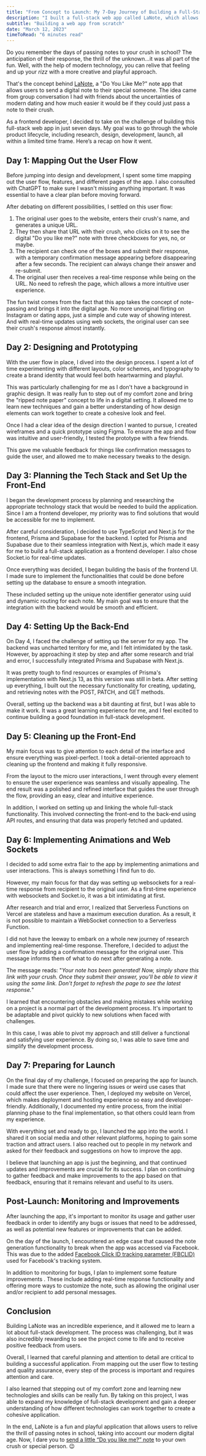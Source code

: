```yaml
---
title: "From Concept to Launch: My 7-Day Journey of Building a Full-Stack App as a Front-End Developer"
description: "I built a full-stack web app called LaNote, which allows users to send a digital Do You Like Me? note to their crush. I mapped out the user flow, designed and prototyped, and built out the front-end and back-end."
subtitle: "Building a web app from scratch"
date: "March 12, 2023"
timeToRead: "6 minutes read"
---
```


Do you remember the days of passing notes to your crush in school? The anticipation of their response, the thrill of the unknown...it was all part of the fun. Well, with the help of modern technology, you can relive that feeling and up your _rizz_ with a more creative and playful approach.

That's the concept behind [LaNote](https://la-note.vercel.app/), a "Do You Like Me?" note app that allows users to send a digital note to their special someone. The idea came from group conversation I had with friends about the uncertainties of modern dating and how much easier it would be if they could just pass a note to their crush.

As a frontend developer, I decided to take on the challenge of building this full-stack web app in just seven days. My goal was to go through the whole product lifecycle, including research, design, development, launch, all within a limited time frame. Here’s a recap on how it went.

## Day 1: Mapping Out the User Flow

Before jumping into design and development, I spent some time mapping out the user flow, features, and different pages of the app. I also consulted with ChatGPT to make sure I wasn't missing anything important. It was essential to have a clear plan before moving forward.

After debating on different possibilities, I settled on this user flow:

1. The original user goes to the website, enters their crush's name, and generates a unique URL.
2. They then share that URL with their crush, who clicks on it to see the digital "Do you like me?" note with three checkboxes for yes, no, or maybe.
3. The recipient can check one of the boxes and submit their response, with a temporary confirmation message appearing before disappearing after a few seconds. The recipient can always change their answer and re-submit.
4. The original user then receives a real-time response while being on the URL. No need to refresh the page, which allows a more intuitive user experience.

The fun twist comes from the fact that this app takes the concept of note-passing and brings it into the digital age. No more unoriginal flirting on Instagram or dating apps, just a simple and cute way of showing interest. And with real-time updates using web sockets, the original user can see their crush's response almost instantly.

## Day 2: Designing and Prototyping

With the user flow in place, I dived into the design process. I spent a lot of time experimenting with different layouts, color schemes, and typography to create a brand identity that would feel both heartwarming and playful.

This was particularly challenging for me as I don't have a background in graphic design. It was really fun to step out of my comfort zone and bring the "ripped note paper" concept to life in a digital setting. It allowed me to learn new techniques and gain a better understanding of how design elements can work together to create a cohesive look and feel.

Once I had a clear idea of the design direction I wanted to pursue, I created wireframes and a quick prototype using Figma. To ensure the app and flow was intuitive and user-friendly, I tested the prototype with a few friends.

This gave me valuable feedback for things like confirmation messages to guide the user, and allowed me to make necessary tweaks to the design.

## Day 3: Planning the Tech Stack and Set Up the Front-End

I began the development process by planning and researching the appropriate technology stack that would be needed to build the application. Since I am a frontend developer, my priority was to find solutions that would be accessible for me to implement.

After careful consideration, I decided to use TypeScript and Next.js for the frontend, Prisma and Supabase for the backend. I opted for Prisma and Supabase due to their seamless integration with Next.js, which made it easy for me to build a full-stack application as a frontend developer. I also chose Socket.io for real-time updates.

Once everything was decided, I began building the basis of the frontend UI. I made sure to implement the functionalities that could be done before setting up the database to ensure a smooth integration.

These included setting up the unique note identifier generator using uuid and dynamic routing for each note. My main goal was to ensure that the integration with the backend would be smooth and efficient.

## Day 4: Setting Up the Back-End

On Day 4, I faced the challenge of setting up the server for my app. The backend was uncharted territory for me, and I felt intimidated by the task. However, by approaching it step by step and after some research and trial and error, I successfully integrated Prisma and Supabase with Next.js.

It was pretty tough to find resources or examples of Prisma's implementation with Next.js 13, as this version was still in beta. After setting up everything, I built out the necessary functionality for creating, updating, and retrieving notes with the POST, PATCH, and GET methods.

Overall, setting up the backend was a bit daunting at first, but I was able to make it work. It was a great learning experience for me, and I feel excited to continue building a good foundation in full-stack development.

## Day 5: Cleaning up the Front-End

My main focus was to give attention to each detail of the interface and ensure everything was pixel-perfect. I took a detail-oriented approach to cleaning up the frontend and making it fully responsive.

From the layout to the micro user interactions, I went through every element to ensure the user experience was seamless and visually appealing. The end result was a polished and refined interface that guides the user through the flow, providing an easy, clear and intuitive experience.

In addition, I worked on setting up and linking the whole full-stack functionality. This involved connecting the front-end to the back-end using API routes, and ensuring that data was properly fetched and updated.

## Day 6: Implementing Animations and Web Sockets

I decided to add some extra flair to the app by implementing animations and user interactions. This is always something I find fun to do.

However, my main focus for that day was setting up websockets for a real-time response from recipient to the original user. As a first-time experience with websockets and Socket.io, it was a bit intimidating at first.

After research and trial and error, I realized that Serverless Functions on Vercel are stateless and have a maximum execution duration. As a result, it is not possible to maintain a WebSocket connection to a Serverless Function.

I did not have the leeway to embark on a whole new journey of research and implementing real-time response. Therefore, I decided to adjust the user flow by adding a confirmation message for the original user. This message informs them of what to do next after generating a note.

The message reads: "_Your note has been generated! Now, simply share this link with your crush. Once they submit their answer, you'll be able to view it using the same link. Don't forget to refresh the page to see the latest response._"

I learned that encountering obstacles and making mistakes while working on a project is a normal part of the development process. It's important to be adaptable and pivot quickly to new solutions when faced with challenges.

In this case, I was able to pivot my approach and still deliver a functional and satisfying user experience. By doing so, I was able to save time and simplify the development process.

## Day 7: Preparing for Launch

On the final day of my challenge, I focused on preparing the app for launch. I made sure that there were no lingering issues or weird use cases that could affect the user experience. Then, I deployed my website on Vercel, which makes deployment and hosting experience so easy and developer-friendly. Additionally, I documented my entire process, from the initial planning phase to the final implementation, so that others could learn from my experience.

With everything set and ready to go, I launched the app into the world. I shared it on social media and other relevant platforms, hoping to gain some traction and attract users. I also reached out to people in my network and asked for their feedback and suggestions on how to improve the app.

I believe that launching an app is just the beginning, and that continued updates and improvements are crucial for its success. I plan on continuing to gather feedback and make improvements to the app based on that feedback, ensuring that it remains relevant and useful to its users.

## Post-Launch: Monitoring and Improvements

After launching the app, it's important to monitor its usage and gather user feedback in order to identify any bugs or issues that need to be addressed, as well as potential new features or improvements that can be added.

On the day of the launch, I encountered an edge case that caused the note generation functionality to break when the app was accessed via Facebook. This was due to the added [Facebook Click ID tracking parameter (FBCLID)](https://learndigitaladvertising.com/solved-fbclid-in-google-analytics/#:~:text=What%20is%20FBCLID%3F,they%20are%20accessing%20your%20website.) used for Facebook's tracking system.

In addition to monitoring for bugs, I plan to implement some feature improvements . These include adding real-time response functionality and offering more ways to customize the note, such as allowing the original user and/or recipient to add personal messages.

## **Conclusion**

Building LaNote was an incredible experience, and it allowed me to learn a lot about full-stack development. The process was challenging, but it was also incredibly rewarding to see the project come to life and to receive positive feedback from users.

Overall, I learned that careful planning and attention to detail are critical to building a successful application. From mapping out the user flow to testing and quality assurance, every step of the process is important and requires attention and care.

I also learned that stepping out of my comfort zone and learning new technologies and skills can be really fun. By taking on this project, I was able to expand my knowledge of full-stack development and gain a deeper understanding of how different technologies can work together to create a cohesive application.

In the end, LaNote is a fun and playful application that allows users to relive the thrill of passing notes in school, taking into account our modern digital age. Now, I dare you to [send a little “Do you like me?” note](https://la-note.vercel.app/) to your own crush or special person. 😉
